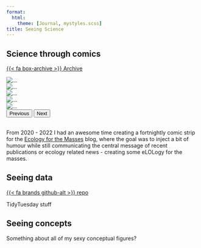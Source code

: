 ```yaml
---
format:
  html:
    theme: [Journal, mystyles.scss]
title: Seeing Science
---
```


## Science through comics
[{{< fa box-archive >}} Archive](https://ecologyforthemasses.com/category/elology-for-the-masses/)\

```{=html}

<div id="carouselExample" class="carousel slide">
  <div class="carousel-inner">
    <div class="carousel-item active">
      <img src="images/ecomass/beeaurocracy.webp" class="d-block w-100" alt="...">
    </div>
    <div class="carousel-item">
      <img src="images/ecomass/fitness_squirrel.webp" class="d-block w-100" alt="...">
    </div>
    <div class="carousel-item">
      <img src="images/ecomass/seaslugs.webp" class="d-block w-100" alt="...">
    </div>
    <div class="carousel-item">
      <img src="images/ecomass/my_boy.webp" class="d-block w-100" alt="...">
    </div>
    <div class="carousel-item">
      <img src="images/ecomass/t-party.webp" class="d-block w-100" alt="...">
    </div>
  </div>
  <button class="carousel-control-prev" type="button" data-bs-target="#carouselExample" data-bs-slide="prev">
    <span class="carousel-control-prev-icon" aria-hidden="true"></span>
    <span class="visually-hidden">Previous</span>
  </button>
  <button class="carousel-control-next" type="button" data-bs-target="#carouselExample" data-bs-slide="next">
    <span class="carousel-control-next-icon" aria-hidden="true"></span>
    <span class="visually-hidden">Next</span>
  </button>
</div>

<br>

```

From 2020 - 2022 I had an awesome time creating a fortnightly comic strip for the [Ecology for the Masses](https://ecologyforthemasses.com/) blog, where the goal was to inject a bit of humour while still communicating the central message of recent publications or ecology related news - creating some eLOLogy for the masses.

## Seeing data
[{{< fa brands github-alt >}} repo](https://github.com/TanyaS08/TidyTuesday)

TidyTuesday stuff

## Seeing concepts

Something about all of my sexy conceptual figures?